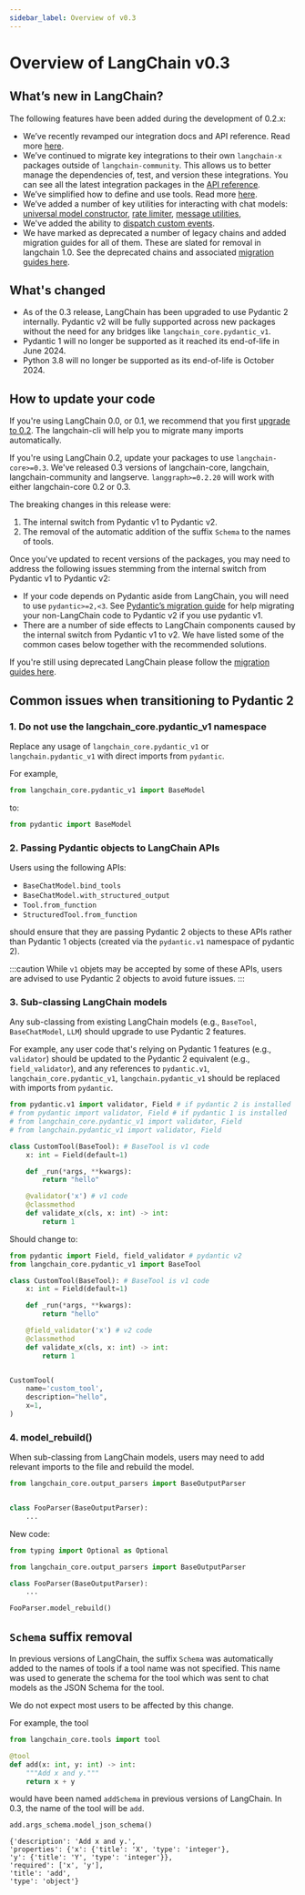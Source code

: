```yaml
---
sidebar_label: Overview of v0.3
---
```

# Overview of LangChain v0.3

## What’s new in LangChain?

The following features have been added during the development of 0.2.x:

- We’ve recently revamped our integration docs and API reference. Read more [here](https://blog.langchain.dev/langchain-integration-docs-revamped/).
- We’ve continued to migrate key integrations to their own `langchain-x` packages outside of `langchain-community`. This allows us to better manage the dependencies of, test, and version these integrations. You can see all the latest integration packages in the [API reference](https://python.langchain.com/v0.2/api_reference/reference.html#integrations).
- We’ve simplified how to define and use tools. Read more [here](https://blog.langchain.dev/improving-core-tool-interfaces-and-docs-in-langchain/).
- We’ve added a number of key utilities for interacting with chat models: [universal model constructor](https://python.langchain.com/v0.2/docs/how_to/chat_models_universal_init/), [rate limiter](https://python.langchain.com/v0.2/docs/how_to/chat_model_rate_limiting/), [message utilities](https://python.langchain.com/v0.2/docs/how_to/#messages),
- We've added the ability to [dispatch custom events](https://python.langchain.com/v0.2/docs/how_to/callbacks_custom_events/).
- We have marked as deprecated a number of legacy chains and added migration guides for all of them. These are slated for removal in langchain 1.0. See the deprecated chains and associated [migration guides here](https://python.langchain.com/v0.2/docs/versions/migrating_chains/).

## What's changed

* As of the 0.3 release, LangChain has been upgraded to use Pydantic 2 internally. Pydantic v2 will be fully supported across new packages without the need for any bridges like `langchain_core.pydantic_v1`.
* Pydantic 1 will no longer be supported as it reached its end-of-life in June 2024.
* Python 3.8 will no longer be supported as its end-of-life is October 2024.

## How to update your code

If you're using LangChain 0.0, or 0.1, we recommend that you first [upgrade to 0.2](https://python.langchain.com/v0.2/docs/versions/v0_2/). The langchain-cli will help you to migrate many imports automatically.

If you're using LangChain 0.2, update your packages to use `langchain-core>=0.3`. We've released 0.3 versions of langchain-core, langchain, langchain-community and langserve. `langgraph>=0.2.20` will work with either langchain-core 0.2 or 0.3.

The breaking changes in this release were:

1. The internal switch from Pydantic v1 to Pydantic v2.
2. The removal of the automatic addition of the suffix `Schema` to the names of tools.

Once you've updated to recent versions of the packages, you may need to address the following issues stemming from the internal switch from Pydantic v1 to Pydantic v2:

- If your code depends on Pydantic aside from LangChain, you will need to use `pydantic>=2,<3`.  See [Pydantic’s migration guide](https://docs.pydantic.dev/latest/migration/) for help migrating your non-LangChain code to Pydantic v2 if you use pydantic v1.
- There are a number of side effects to LangChain components caused by the internal switch from Pydantic v1 to v2. We have listed some of the common cases below together with the recommended solutions.

If you're still using deprecated LangChain please follow the [migration guides here](https://python.langchain.com/v0.2/docs/versions/migrating_chains/).

## Common issues when transitioning to Pydantic 2

### 1. Do not use the langchain_core.pydantic_v1 namespace

Replace any usage of `langchain_core.pydantic_v1` or `langchain.pydantic_v1` with
direct imports from `pydantic`.

For example,

```python
from langchain_core.pydantic_v1 import BaseModel
```

to:

```python
from pydantic import BaseModel
```

### 2. Passing Pydantic objects to LangChain APIs

Users using the following APIs:

* `BaseChatModel.bind_tools`
* `BaseChatModel.with_structured_output`
* `Tool.from_function`
* `StructuredTool.from_function`

should ensure that they are passing Pydantic 2 objects to these APIs rather than
Pydantic 1 objects (created via the `pydantic.v1` namespace of pydantic 2).

:::caution
While `v1` objets may be accepted by some of these APIs, users are advised to
use Pydantic 2 objects to avoid future issues.
:::

### 3. Sub-classing LangChain models

Any sub-classing from existing LangChain models (e.g., `BaseTool`, `BaseChatModel`, `LLM`)
should upgrade to use Pydantic 2 features.

For example, any user code that's relying on Pydantic 1 features (e.g., `validator`) should
be updated to the Pydantic 2 equivalent (e.g., `field_validator`), and any references to
`pydantic.v1`, `langchain_core.pydantic_v1`, `langchain.pydantic_v1` should be replaced
with imports from `pydantic`.

```python
from pydantic.v1 import validator, Field # if pydantic 2 is installed
# from pydantic import validator, Field # if pydantic 1 is installed
# from langchain_core.pydantic_v1 import validator, Field
# from langchain.pydantic_v1 import validator, Field

class CustomTool(BaseTool): # BaseTool is v1 code
    x: int = Field(default=1)

    def _run(*args, **kwargs):
        return "hello"

    @validator('x') # v1 code
    @classmethod
    def validate_x(cls, x: int) -> int:
        return 1
```

Should change to:

```python
from pydantic import Field, field_validator # pydantic v2
from langchain_core.pydantic_v1 import BaseTool

class CustomTool(BaseTool): # BaseTool is v1 code
    x: int = Field(default=1)

    def _run(*args, **kwargs):
        return "hello"

    @field_validator('x') # v2 code
    @classmethod
    def validate_x(cls, x: int) -> int:
        return 1


CustomTool(
    name='custom_tool',
    description="hello",
    x=1,
)
```

### 4. model_rebuild()

When sub-classing from LangChain models, users may need to add relevant imports
to the file and rebuild the model.

```python
from langchain_core.output_parsers import BaseOutputParser


class FooParser(BaseOutputParser):
    ...
```

New code:

```python
from typing import Optional as Optional

from langchain_core.output_parsers import BaseOutputParser

class FooParser(BaseOutputParser):
    ...

FooParser.model_rebuild()
```

## `Schema` suffix removal

In previous versions of LangChain, the suffix `Schema` was automatically added to the names of tools if a tool name was not
specified. This name was used to generate the schema for the tool which was sent to chat models as the JSON Schema for the tool.

We do not expect most users to be affected by this change.

For example, the tool

```python
from langchain_core.tools import tool

@tool
def add(x: int, y: int) -> int:
    """Add x and y."""
    return x + y
```

would have been named `addSchema` in previous versions of LangChain. In 0.3, the name of the tool will be `add`.

```python
add.args_schema.model_json_schema()
```

```
{'description': 'Add x and y.',
'properties': {'x': {'title': 'X', 'type': 'integer'},
'y': {'title': 'Y', 'type': 'integer'}},
'required': ['x', 'y'],
'title': 'add',
'type': 'object'}
```
